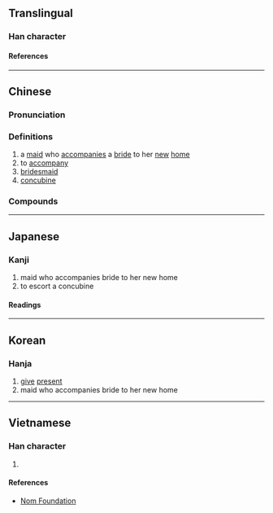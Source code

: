 {{character info}}
{{character info|0x2F986}}
==Translingual==

===Han character===
{{Han char|rn=38|rad=女|as=10|sn=13|four=79244|canj=BFQV|ids=⿰月⿱龹女(GHT),⿰月⿱𠔉女(JK)}}

====References====
{{Han ref|kx=0268.070|dkj=06575|dj=0535.290|hdz=32099.020|uh=5AB5}}

----

==Chinese==
{{zh-forms}}

===Pronunciation===
{{zh-pron
|m=yìng
|c=jing6
|mn=īn
|mc=y
|oc=y
|ma=
|cat=n,v
}}

===Definitions===
{{zh-hanzi}}

# a [[maid]] who [[accompanies]] a [[bride]] to her [[new]] [[home]]
# to [[accompany]]
# [[bridesmaid]]
# [[concubine]]

===Compounds===
{{zh-der|媵侍}}

----

==Japanese==

===Kanji===
{{ja-kanji|grade=|rs=女10}}

# maid who accompanies bride to her new home
# to escort a concubine

====Readings====
{{ja-readings
|on=よう
|kun=おくる, つきそい, おくりめ, おくりびと
}}

----

==Korean==

===Hanja===
{{ko-hanja|잉}}

# [[give]] [[present]]
# maid who accompanies bride to her new home

----

==Vietnamese==

===Han character===
{{vi-readings|rs=女10|reading=[[dựng]], [[ánh]]}}

# {{rfdef|vi|sort=女10}}

====References====
* [http://nomfoundation.org/common/nom_details.php?codepoint=5ab5 Nom Foundation]